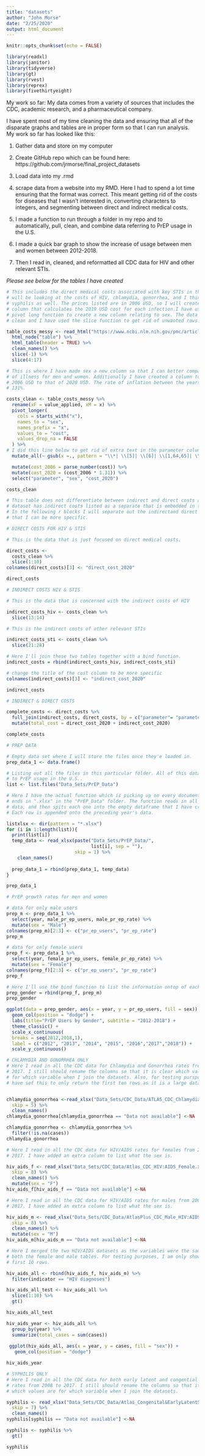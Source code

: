 ```yaml
---
title: "datasets"
author: "John Morse"
date: "2/25/2020"
output: html_document
---
```


```r
knitr::opts_chunk$set(echo = FALSE)
```

```r
library(readxl)
library(janitor)
library(tidyverse)
library(gt)
library(rvest)
library(reprex)
library(fivethirtyeight)
```

My work so far: My data comes from a variety of sources that includes the CDC,
academic research, and a pharmaceutical company.

I have spent most of my time cleaning the data and ensuring that all of the
disparate graphs and tables are in proper form so that I can run analysis. My
work so far has looked like this:


1. Gather data and store on my computer 

2. Create GitHub repo which can be found here:
https://github.com/jrmorse/final_project_datasets

3. Load data into my .rmd


4. scrape data from a website into my RMD. Here I had to spend a lot time
ensuring that the format was correct. This meant getting rid of the costs for
diseases that I wasn’t interested in, converting characters to integers, and
segmenting between direct and indirect medical costs.


5.  I made a function to run through a folder in my repo and to automatically,
pull, clean, and combine data referring to PrEP usage in the U.S.


6. I made a quick bar graph to show the increase of usage between men and women
between 2012-2018.


7. Then I read in, cleaned, and reformatted all CDC data for HIV and other
relevant STIs.

*Please see below for the tables I have created*

```r
# This includes the direct medical costs associated with key STIs in the U.S.. I
# will be looking at the costs of HIV, chlamydia, gonorrhea, and I think
# syphilis as well. The prices listed are in 2006 USD, so I will create another
# column that calculates the 2019 USD cost for each infection.I have used the
# pivot long function to create a new column relating to sex. The data should be
# clean and I have used the slice function to get rid of unwanted rows. 

table_costs_messy <- read_html("https://www.ncbi.nlm.nih.gov/pmc/articles/PMC2426671/")%>% 
  html_node("table") %>% 
  html_table(header = TRUE) %>% 
  clean_names() %>% 
  slice(-1) %>% 
  slice(4:17)

# This is where I have made sex a new column so that I can better compare costs
# of illness for men and women. Additionally I have created a column to adjust
# 2006 USD to that of 2020 USD. The rate of inflation between the years was
# 131%.

costs_clean <- table_costs_messy %>% 
  rename(xF = value_applied, xM = x) %>% 
  pivot_longer(
    cols = starts_with("x"),
    names_to = "sex",
    names_prefix = "x",
    values_to = "cost",
    values_drop_na = FALSE
  ) %>% 
# I did this line below to get rid of extra text in the parameter column.
  mutate_all(~ gsub(x =., pattern = "\\*| \\[5]| \\[6]| \\[1,64,65]| \\[85]", "")) %>% 

  mutate(cost_2006 = parse_number(cost)) %>% 
  mutate(cost_2020 = (cost_2006 * 1.31)) %>% 
  select("parameter", "sex", "cost_2020")

costs_clean

# This table does not differentiate between indirect and direct costs as the
# dataset has indirect costs listed as a separate that is embedded in the data.
# In the following r blocks I will separate out the indirectand direct costs so
# that I can be more specific.
```
```r
# DIRECT COSTS FOR HIV & STIS

# This is the data that is just focused on direct medical costs.

direct_costs <-
  costs_clean %>% 
  slice(1:10)
colnames(direct_costs)[3] <- "direct_cost_2020"

direct_costs
```


```r
# INDIRECT COSTS HIV & STIS

# This is the data that is concerned with the indirect costs of HIV

indirect_costs_hiv <- costs_clean %>% 
  slice(13:14)

# This is the indirect costs of other relevant STIs

indirect_costs_sti <- costs_clean %>% 
  slice(21:28) 

# Here I'll join these two tables together with a bind function.
indirect_costs = rbind(indirect_costs_hiv, indirect_costs_sti)

# change the title of the cost column to be more specific
colnames(indirect_costs)[3] <- "indirect_cost_2020"

indirect_costs

```
```r
# INDIRECT & DIRECT COSTS

complete_costs <- direct_costs %>% 
  full_join(indirect_costs, direct_costs, by = c("parameter"= "parameter","sex"="sex")) %>% 
  mutate(total_cost = direct_cost_2020 + indirect_cost_2020)

complete_costs
```


```r
# PREP DATA

# Empty data set where I will store the files once they'e loaded in.
prep_data_1 <- data.frame()

# Listing out all the files in this particular folder. All of this data relates
# to PrEP usage in the U.S..
list <- list.files("Data_Sets/PrEP_Data")

# Here I have the actual function which is picking up on every document that
# ends in ".xlsx" in the "PrEP_Data" folder. The function reads in all of the
# data, and then spits each one into the empty dataframe that I have created.
# Each row is appended onto the preceding year's data.

listxlsx <- dir(pattern = "*.xlsx")
for (i in 1:length(list)){
  print(list[i])
  temp_data <- read_xlsx(paste("Data_Sets/PrEP_Data/",
                               list[i], sep = ""),
                         skip = 1) %>% 
    clean_names()
  
  prep_data_1 = rbind(prep_data_1, temp_data)
}

prep_data_1

```
```r
# PrEP growth rates for men and women

# data for only male users
prep_m <- prep_data_1 %>% 
  select(year, male_pr_ep_users, male_pr_ep_rate) %>%
  mutate(sex = "Male")
colnames(prep_m)[2:3] <- c("pr_ep_users", "pr_ep_rate")
prep_m

# data for only female users
prep_f <- prep_data_1 %>% 
  select(year, female_pr_ep_users, female_pr_ep_rate) %>% 
  mutate(sex = "Female")
colnames(prep_f)[2:3] <- c("pr_ep_users", "pr_ep_rate")
prep_f

# Here I'll use the bind function to list the information ontop of eachother,
prep_gender = rbind(prep_f, prep_m)
prep_gender

ggplot(data = prep_gender, aes(x = year, y = pr_ep_users, fill = sex)) +
  geom_col(position = "dodge") +
  labs(title="PrEP Users by Gender", subtitle = "2012-2018") +
  theme_classic() +
  scale_x_continuous(
  breaks = seq(2012,2018,1),
  label = c("2012", "2013", "2014", "2015", "2016","2017","2018")) +
  scale_y_continuous()

```

```r
# CHLAMYDIA AND GONORRHEA ONLY
# Here I read in all the CDC data for Chlamydia and Gonorrhea rates from 2000 to
# 2017. I still should rename the columns so that it is clear which values are
# for which variable when I join the datasets. Also, for testing pursposes, I
# have set this to only return the first ten rows as it is a large dataset.


chlamydia_gonorrhea <-read_xlsx("Data_Sets/CDC_Data/ATLAS_CDC_Chlamydia&Gonorrhea.xlsx",
  skip = 5) %>% 
  clean_names() 
chlamydia_gonorrhea[chlamydia_gonorrhea == "Data not available"] <-NA

chlamydia_gonorrhea <- chlamydia_gonorrhea %>%
  filter(!is.na(cases))
chlamydia_gonorrhea

```

```r
# Here I read in all the CDC data for HIV/AIDS rates for females from 2008 to
# 2017. I have added an extra column to list what the sex is.

hiv_aids_f <- read_xlsx("Data_Sets/CDC_Data/Atlas_CDC_HIV:AIDS_Female.xlsx",
  skip = 8) %>% 
  clean_names() %>% 
  mutate(sex = "F")
hiv_aids_f[hiv_aids_f == "Data not available"] <-NA

# Here I read in all the CDC data for HIV/AIDS rates for males from 2008 to
# 2017. I have added an extra column to list what the sex is.

hiv_aids_m <- read_xlsx("Data_Sets/CDC_Data/AtlasPlus_CDC_Male_HIV:AIDS.xlsx",
  skip = 8) %>% 
  clean_names() %>% 
  mutate(sex = "M")
hiv_aids_m[hiv_aids_m == "Data not available"] <-NA

# Here I merged the two HIV/AIDS datasets as the variables were the same for
# both the female and male tables. For testing purposes, I am only showing the
# first 10 rows.

hiv_aids_all <- rbind(hiv_aids_f, hiv_aids_m) %>% 
  filter(indicator == "HIV diagnoses")

hiv_aids_all_test <- hiv_aids_all %>%
  slice(1:10) %>% 
  gt()

hiv_aids_all_test
```

```r
hiv_aids_year <- hiv_aids_all %>% 
  group_by(year) %>%
  summarize(total_cases = sum(cases))
  
 ggplot(hiv_aids_all, aes(x = year, y = cases, fill = "sex")) +
   geom_col(position = "dodge")

hiv_aids_year


```

```r
# SYPHILIS ONLY
# Here I read in all the CDC data for both early latent and congential syphilis
# rates from 2008 to 2017. I still should rename the columns so that it is clear
# which values are for which variable when I join the datasets.

syphilis <- read_xlsx("Data_Sets/CDC_Data/Atlas_Congenital&EarlyLatentSyphilis.xlsx",
  skip = 7) %>% 
  clean_names()
syphilis[syphilis == "Data not available"] <-NA

syphilis <- syphilis %>% 
  gt()

syphilis
```

